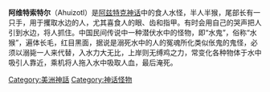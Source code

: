 {{unreferenced|time=2015-12-29T10:37:14+00:00}}
'''阿维特索特尔'''（Ahuizotl）是[[阿兹特克神话|阿兹特克神话]]中的食人水怪，半人半猴，尾部长有一只手，用于攫取水边的人，尤其喜食人的眼、齿和指甲。有时会用自己的哭声把人引到水边，将人抓住。中国民间传说中一种潜伏水中的怪物，即“水鬼”，俗称“水猴”，遍体长毛，红目黑面，据说是溺死水中的人的冤魂所化类似伥鬼的鬼怪，必须以溺毙一人来代替，入水力大无比，上岸则无缚鸡之力，常变化各种物体于水中吸引人靠近，乘机将人拖入水中吸取人血，最后淹死。

[[Category:美洲神話|Category:美洲神話]]
[[Category:神话怪物|Category:神话怪物]]